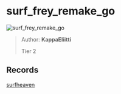 
# surf_frey_remake_go

![surf_frey_remake_go](https://raw.githubusercontent.com/Sayt123/SurfMapPics/Maps-and-bonuses/csgo/surf_frey_remake_go.jpg)

> Author: **KappaEliitti**
>
> Tier 2

## Records

[surfheaven](https://surfheaven.eu/map/surf_frey_remake_go)
